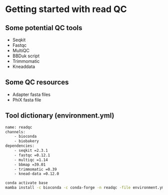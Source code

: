 # Getting started with read QC

## Some potential QC tools
- Seqkit
- Fastqc
- MultiQC
- BBDuk script
- Trimmomatic
- Kneaddata

## Some QC resources
- Adapter fasta files
- PhiX fasta file

## Tool dictionary (environment.yml)

```bash
name: readqc
channels:
    - bioconda
    - biobakery
dependencies:
    - seqkit =2.3.1
    - fastqc =0.12.1
    - multiqc =1.14
    - bbmap =39.01
    - trimmomatic =0.39
    - knead-data =0.12.0
```

```bash
conda activate base
mamba install -c bioconda -c conda-forge -n readqc -file environment.yml
```


